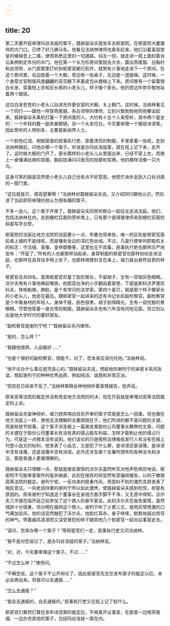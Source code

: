 ```yaml
---
---
---
```

title: 20
---




第二天要开庭审理玛丝洛娃的案子，聂赫留朵夫就坐车去枢密院。在枢密院大厦雄伟的大门口，已停了好几辆马车。他看见法纳林律师也乘车赶来。他们沿着富丽堂皇的楼梯登上二楼。律师熟悉这里的一切通路，往左一拐，就走进一扇上面刻着诉讼条例制定年份的木门。他在第一个长方形房间里脱去大衣，露出燕尾服、白胸衬和白领带，从门房那里打听到枢密官都已到齐，就煞有介事地走进下一个房间。在这个房间里，右边放着一个大橱，旁边有一张桌子，左边是一道旋梯。这时候，一个身穿文官制服风度翩翩的官员腋下夹着皮包从楼梯上下来。房间里有一个留着银白长发、穿着短上衣和灰长裤的小老头儿，样子像个家长。他的旁边毕恭毕敬地站着两个跟班。

这位白发苍苍的小老头儿钻进充作更衣室的大橱，关上橱门。这时候，法纳林看见一个同行——跟他一样穿燕尾服、系白领带的律师，立刻兴致勃勃地同他攀谈起来。聂赫留朵夫乘机打量一下房间里的人。大约有十五个人来旁听，其中两个是女的：一个年轻的戴一副夹鼻眼镜，另一个头发花白。今天要审理一个报纸诽谤案，因此旁听的人特别多，主要是新闻界人士。

一个脸色红润、相貌英俊的民事执行吏，穿着漂亮的制服，手里拿着一张纸，走到法纳林跟前，问他办哪一个案子。听说是办玛丝洛娃案，就在纸上记下来，走开了。这时候大橱的门开了，家长模样的小老头儿从里面出来，已经不穿上衣，而换上一身镶满丝绦的官服，胸前挂满闪闪发亮的勋章和奖牌。他的模样活像一只大鸟。

这身可笑的服装显然使小老头儿自己也有点不好意思。他慌忙快步走到入口处对面的一扇门里。

“这位就是贝，德高望重啊！”法纳林对聂赫留朵夫说，又介绍同行跟他认识，然后讲了当前即将审理的他认为很有趣的案子。

不多一会儿，这个案子开审了。聂赫留朵夫同旁听群众一起往左走进法庭。他们，包括法纳林在内，走到栅栏后面的旁听席上，只有那个彼得堡律师来到栅栏前面的斜面写字台旁。

枢密院的法庭比地方法院的法庭要小一点，布置也简单些，唯一的区别是枢密官面前桌上铺的不是绿呢，而是镶有金边的深红色丝绒。不过，凡是行使审判职能机关的标志：守法镜、圣像、皇帝御像等，这里也无不具备。民事执行吏也那样庄严地宣布：“开庭了。”所有的人也都那样站起来，身穿制服的枢密官也那样纷纷走进法庭，也那样在高背扶手椅上坐下，也那样用臂肘支在桌上，竭力装出泰然自若的样子。

枢密官总共四名。首席枢密官尼基丁脸形狭长，不留胡子，生有一双银灰色眼睛。沃尔夫煞有介事地噘起嘴唇，他那双白净的小手翻阅着案卷，下面是斯科沃罗德尼科夫，体格魁梧，麻脸，是个有学问的法学家。第四个是贝，就是那个样子像家长的小老头儿，他走在最后。跟枢密官一起进来的还有书记长和副检察官。副检察官是个中等身材的年轻人，身体干瘦，脸色很黑，胡子刮得精光，生有一双忧郁的黑眼睛。尽管他穿着一身古怪的制服，聂赫留朵夫也有六年没有同他见面，但立刻认出是他大学时代的要好朋友。

“副检察官是谢列宁吧？”聂赫留朵夫问律师。

“是的，怎么样？”

“我跟他很熟，人品极好……”

“也是个很好的副检察官，很能干。对了，您本来应该托托他。”法纳林说。

“他不论办什么事总是凭良心的。”聂赫留朵夫说，想起他同谢列宁的亲密关系同友谊，想起谢列宁的种种优秀品质，例如纯洁、诚恳和非常正派。

“但现在已经来不及了。”法纳林聚精会神地倾听着案情报告，低声说。

原来高等法院的裁定并没有改变地方法院的判决，现在开庭就是审理对高等法院裁定的上诉。

聂赫留朵夫留神倾听，竭力想弄明白目前开审的案子究竟是怎么一回事。但也像在地方法庭上一样，使他无法理解的主要原因在于，他们所讲的都不是问题的关键，而是些枝节琐事。这个案子涉及报上一篇揭发某股份公司董事长舞弊的文章。问题的关键在于股份公司董事长有没有真的侵占股东利益，怎样才能制止他的侵占行为。可是这一点根本没有谈到。他们谈论的只是按照法律报纸发行人有没有在报上刊登小品文的权利，他发表了小品文，又是犯了什么罪，是诽谤还是诬蔑，是诽谤中含有诬蔑，还是诬蔑中含有诽谤。此外还涉及某个总署所颁布的各种法令和决议，那是普通人更难理解的。

聂赫留朵夫只理解一点，那就是报告案情的沃尔夫虽然昨天对他声色俱厉地说，枢密院不可能审查案件的是非曲直，此刻在报告时却显然有意偏袒被告，以利于撤销高等法院的裁定。谢列宁呢，一反向来的稳重作风，用意料不到的激烈言辞发表了相反意见。一向老成持重的谢列宁所以如此激愤，使聂赫留朵夫感到吃惊，却是有原因的。原来谢列宁知道这个董事长在金钱方面手脚不干净，又无意中得知，沃尔夫几乎就在临开庭之前参加了这个商人的豪华宴会。此刻沃尔夫在报告案情，虽然措辞十分慎重，但分明在偏袒这个商人。谢列宁听了火冒三丈，就用异常愤激的口气痛加驳斥。他的话显然触犯了沃尔夫，他脸红耳赤，身子哆嗦，默默地装出惊讶的神气，带着威风凛凛而又深受冒犯的样子跟其他几个枢密官一起向议事室走去。

“请问，您来办哪一个案子？”等枢密官们一走，民事执行吏又问法纳林。

“我不是对您说过了，是办玛丝洛娃的案子。”法纳林说。

“对，对，今天要审理这个案子。不过……”

“不过怎么样？”律师问。

“不瞒您说，这个案子不公开辩论了，因此枢密官先生在宣布案子的裁定以后，未必会再出来。但我可以去通报……”

“怎么去通报？”

“我会去通报的，会去通报的。”民事执行吏又在纸上记了些什么。

枢密官们果然打算在宣布诽谤案的裁定后，不再离开议事室，在那里一边喝茶吸烟、一边办完其他的案子，包括玛丝洛娃一案在内。